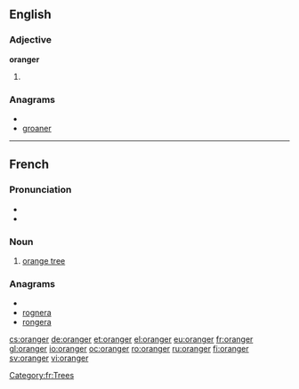 ==English==

===Adjective===
'''oranger'''

# {{comparative of|[[orange]]}}

===Anagrams===
* {{alphagram|aegnorr}}
* [[groaner#English|groaner]]

----
==French==

===Pronunciation===
* {{IPA|/ɔ.ʁɑ̃.ʒe/|lang=fr}}
* {{audio|Fr-oranger.ogg|Audio}}

===Noun===
{{fr-noun|m}}

# [[orange tree]]

===Anagrams===
* {{alphagram|aegnorr}}
* [[rognera#French|rognera]]
* [[rongera#French|rongera]]

[[Category:fr:Trees]]

[[cs:oranger]]
[[de:oranger]]
[[et:oranger]]
[[el:oranger]]
[[eu:oranger]]
[[fr:oranger]]
[[gl:oranger]]
[[io:oranger]]
[[oc:oranger]]
[[ro:oranger]]
[[ru:oranger]]
[[fi:oranger]]
[[sv:oranger]]
[[vi:oranger]]
